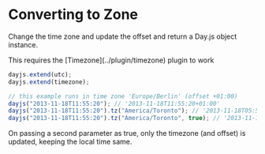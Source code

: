 
# Converting to Zone

Change the time zone and update the offset and return a Day.js object instance.

<Callout>
  This requires the [Timezone](../plugin/timezone) plugin to work
</Callout>

```javascript
dayjs.extend(utc);
dayjs.extend(timezone);

// this example runs in time zone 'Europe/Berlin' (offset +01:00)
dayjs("2013-11-18T11:55:20"); // '2013-11-18T11:55:20+01:00'
dayjs("2013-11-18T11:55:20").tz("America/Toronto"); // '2013-11-18T05:55:20-05:00'
dayjs("2013-11-18T11:55:20").tz("America/Toronto", true); // '2013-11-18T11:55:20-05:00'
```

On passing a second parameter as true, only the timezone (and offset) is updated, keeping the local time same.
